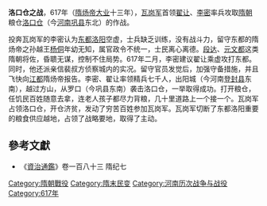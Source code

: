 '''洛口仓之战'''，617年（[[隋炀帝|隋炀帝]][[大业|大业]]十三年），[[瓦岗军|瓦岗军]]首领[[翟让|翟让]]、[[李密_(隋朝)|李密]]率兵攻取[[隋朝|隋朝]]粮仓[[洛口仓|洛口仓]]（今[[河南|河南]][[巩县|巩县]]东北）的作战。

投奔瓦岗军的李密认为[[东都|东都]][[洛阳|洛阳]]空虚，士兵缺乏训练，没有战斗力，留守东都的隋炀帝之孙越王[[杨侗|杨侗]]年幼无知，属官政令不统一，士民离心离德。[[段达|段达]]、[[元文都|元文都]]这类隋朝将佐，昏聩无谋，控制不住局势。617年二月，李密建议翟让乘虚攻打东都。同时，他还派亲信裴叔方侦察城内的实况。留守官员发觉后，加强守备措施，并且飞快向[[江都|江都]]隋炀帝报告。李密、翟让率领精兵七千人，出阳城（今河南[[登封县|登封县]]东南），越过方山，从罗口（今巩县东南）袭击洛口仓，一举取得成功。打开粮仓，任饥民百姓随意去拿，连老人孩子都尽力背粮，几十里道路上一个接一个。瓦岗军占领洛口仓，开仓济贫，发动了穷苦百姓参加瓦岗军。瓦岗军切断了东都洛阳重要的粮食供应越地，占领了战略要地，取得了主动。

==參考文獻==
*《[[資治通鑑|資治通鑑]]》卷一百八十三 隋纪七

{{DEFAULTSORT:L}}
[[Category:隋朝戰役|Category:隋朝戰役]]
[[Category:隋末民变|Category:隋末民变]]
[[Category:河南历次战争与战役|Category:河南历次战争与战役]]
[[Category:617年|Category:617年]]